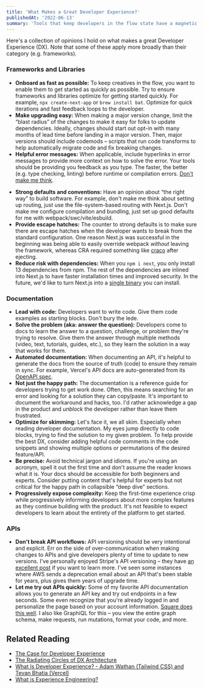 ```yaml
---
title: 'What Makes a Great Developer Experience?'
publishedAt: '2022-06-13'
summary: 'Tools that keep developers in the flow state have a magnetic force. An often unexplainable, invisible pull that attracts and retains them to certain products. This pull is Developer Experience (DX).'
---
```


Here's a collection of opinions I hold on what makes a great Developer Experience (DX). Note that some of these apply more broadly than their category (e.g. frameworks).

<StaticTweet id="1476237583105601538" />

### Frameworks and Libraries

- **Onboard as fast as possible:** To keep creatives in the flow, you want to enable them to get started as quickly as possible. Try to ensure frameworks and libraries optimize for getting started quickly. For example, `npx create-next-app` or `brew install bat`. Optimize for quick iterations and fast feedback loops to the developer.
- **Make upgrading easy:** When making a major version change, limit the “blast radius” of the changes to make it easy for folks to update dependencies. Ideally, changes should start out opt-in with many months of lead time before landing in a major version. Then, major versions should include codemods – scripts that run code transforms to help automatically migrate code and fix breaking changes.
- **Helpful error messages:** When applicable, include hyperlinks in error messages to provide more context on how to solve the error. Your tools should be providing you feedback as you type. The faster, the better (e.g. type checking, linting) before runtime or compilation errors. [Don't make me think](https://www.swyx.io/write-errors-that-don-t-make-me-think-24hg).

<StaticTweet id="1124787522909949952" />

- **Strong defaults and conventions:** Have an opinion about “the right way” to build software. For example, don't make me think about setting up routing, just use the file-system-based routing with Next.js. Don't make me configure compilation and bundling, just set up good defaults for me with webpack/swc/vite/esbuild.
- **Provide escape hatches:** The counter to strong defaults is to make sure there are escape hatches when the developer wants to break from the standard configuration. One reason Next.js was successful in the beginning was being able to easily override webpack _without_ leaving the framework, whereas CRA required something like [craco](https://github.com/gsoft-inc/craco) after ejecting.
- **Reduce risk with dependencies:** When you `npm i next`, you only install 13 dependencies from npm. The rest of the dependencies are inlined into Next.js to have faster installation times and improved security. In the future, we'd like to turn Next.js into a [single binary](/blog/rust) you can install.

### Documentation

- **Lead with code:** Developers want to write code. Give them code examples as starting blocks. Don't bury the lede.
- **Solve the problem (aka: answer the question):** Developers come to docs to learn the answer to a question, challenge, or problem they're trying to resolve. Give them the answer through multiple methods (video, text, tutorials, guides, etc.), so they learn the solution in a way that works for them.
- **Automated documentation:** When documenting an API, it's helpful to generate the docs from the source of truth (code) to ensure they remain in sync. For example, Vercel's API docs are auto-generated from its [OpenAPI spec](https://swagger.io/specification/).
- **Not just the happy path:** The documentation is a reference guide for developers trying to get work done. Often, this means searching for an error and looking for a solution they can copy/paste. It's important to document the workaround and hacks, too. I'd rather acknowledge a gap in the product and _unblock_ the developer rather than leave them frustrated.
- **Optimize for skimming:** Let's face it, we all skim. Especially when reading developer documentation. My eyes jump directly to code blocks, trying to find the solution to my given problem. To help provide the best DX, consider adding helpful code comments in the code snippets and showing multiple options or permutations of the desired feature/API.
- **Be precise:** Avoid technical jargon and idioms. If you're using an acronym, spell it out the first time and don't assume the reader knows what it is. Your docs should be accessible for both beginners and experts. Consider putting content that's helpful for experts but not critical for the happy path in collapsible “deep dive” sections.
- **Progressively expose complexity:** Keep the first-time experience crisp while progressively informing developers about more complex features as they continue building with the product. It's not feasible to expect developers to learn about the entirety of the platform to get started.

<StaticTweet id="1258579119740248066" />

### APIs

- **Don't break API workflows:** API versioning should be very intentional and explicit. Err on the side of over-communication when making changes to APIs and give developers plenty of time to update to new versions. I've personally enjoyed Stripe's API versioning – they have [an excellent post](https://stripe.com/blog/api-versioning) if you want to learn more. I've seen some instances where AWS sends a deprecation email about an API that's been stable for years, plus gives them years of upgrade time.
- **Let me try out APIs quickly:** Some of my favorite API documentation allows you to generate an API key and try out endpoints in a few seconds. Some even recognize that you're already logged in and personalize the page based on your account information. [Square does this well](https://developer.squareup.com/explorer/square). I also like GraphiQL for this – you view the entire graph schema, make requests, run mutations, format your code, and more.

<StaticTweet id="1471351025252519936" />

## Related Reading

- [The Case for Developer Experience](https://future.com/the-case-for-developer-experience/)
- [The Radiating Circles of DX Architecture](https://dx.tips/circles)
- [What Is Developer Experience? - Adam Wathan (Tailwind CSS) and Tevan Bhatia (Vercel)](https://developerexperience.buzzsprout.com/1806381/8744993)
- [What is Experience Engineering?](https://quobix.com/articles/experience-engineering/)
